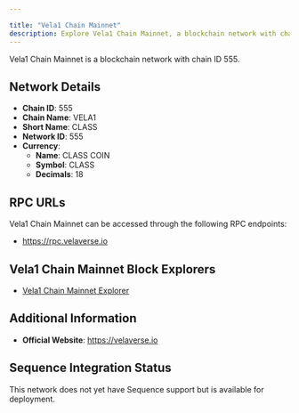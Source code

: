 ```yaml
---

title: "Vela1 Chain Mainnet"
description: Explore Vela1 Chain Mainnet, a blockchain network with chain ID 555. Learn about its native currency, CLASS COIN, and how to interact with the network.
---
```




Vela1 Chain Mainnet is a blockchain network with chain ID 555.

## Network Details

- **Chain ID**: 555
- **Chain Name**: VELA1
- **Short Name**: CLASS
- **Network ID**: 555
- **Currency**: 
  - **Name**: CLASS COIN
  - **Symbol**: CLASS
  - **Decimals**: 18

## RPC URLs

Vela1 Chain Mainnet can be accessed through the following RPC endpoints:

- https://rpc.velaverse.io

## Vela1 Chain Mainnet Block Explorers

- [Vela1 Chain Mainnet Explorer](https://exp.velaverse.io)

## Additional Information

- **Official Website**: https://velaverse.io

## Sequence Integration Status

This network does not yet have Sequence support but is available for deployment.

